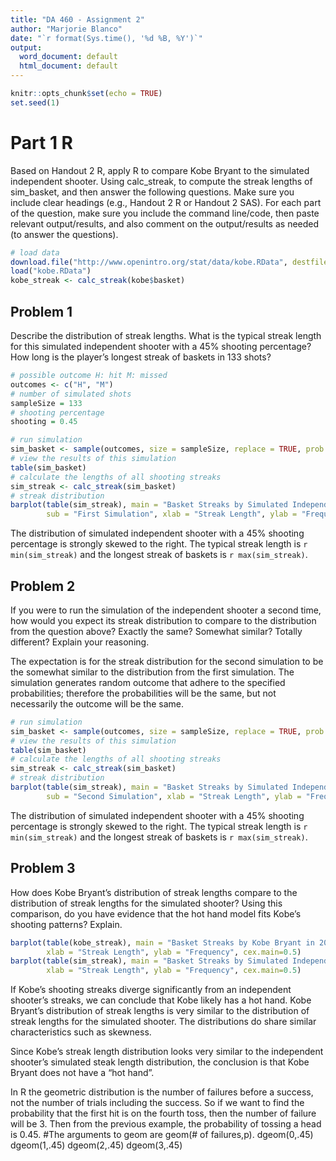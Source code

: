---
title: "DA 460 - Assignment 2"
author: "Marjorie Blanco"
date: "`r format(Sys.time(), '%d %B, %Y')`"
output:
  word_document: default
  html_document: default
---

```{r setup, include=FALSE}
knitr::opts_chunk$set(echo = TRUE)
set.seed(1)
```

# Part 1 R

Based on Handout 2 R, apply R to compare Kobe Bryant to the simulated independent shooter. Using calc_streak, to compute the streak lengths of sim_basket, and then answer the following questions. Make sure you include clear headings (e.g., Handout 2 R or Handout 2 SAS). For each part of the question, make sure you include the command line/code, then paste relevant output/results, and also comment on the output/results as needed (to answer the questions).

```{r, results='hide', echo=FALSE}
# load data
download.file("http://www.openintro.org/stat/data/kobe.RData", destfile = "kobe.RData")
load("kobe.RData")
kobe_streak <- calc_streak(kobe$basket)
```

## Problem 1

Describe the distribution of streak lengths. What is the typical streak length for this simulated independent shooter with a 45% shooting percentage? How long is the player's longest streak of baskets in 133 shots?

```{r, results='hide'}
# possible outcome H: hit M: missed
outcomes <- c("H", "M")
# number of simulated shots
sampleSize = 133
# shooting percentage
shooting = 0.45
```

```{r}
# run simulation
sim_basket <- sample(outcomes, size = sampleSize, replace = TRUE, prob = c(shooting, 1 - shooting))
# view the results of this simulation
table(sim_basket)
# calculate the lengths of all shooting streaks
sim_streak <- calc_streak(sim_basket)
# streak distribution
barplot(table(sim_streak), main = "Basket Streaks by Simulated Independent Shooter with a 45% shooting percentage (133 attempts)",
        sub = "First Simulation", xlab = "Streak Length", ylab = "Frequency", cex.main=0.5)
```

The distribution of simulated independent shooter with a 45% shooting percentage is strongly skewed to the right.  The typical streak length is `r min(sim_streak)` and the longest streak of baskets is `r max(sim_streak)`.

## Problem 2

If you were to run the simulation of the independent shooter a second time, how would you expect its streak distribution to compare to the distribution from the question above? Exactly the same? Somewhat similar? Totally different? Explain your reasoning.

The expectation is for the streak distribution for the second simulation to be the somewhat similar to the distribution from the first simulation. The simulation generates random outcome that adhere to the specified probabilities; therefore the probabilities will be the same, but not necessarily the outcome will be the same.

```{r}
# run simulation
sim_basket <- sample(outcomes, size = sampleSize, replace = TRUE, prob = c(shooting, 1 - shooting))
# view the results of this simulation
table(sim_basket)
# calculate the lengths of all shooting streaks
sim_streak <- calc_streak(sim_basket)
# streak distribution
barplot(table(sim_streak), main = "Basket Streaks by Simulated Independent Shooter with a 45% shooting percentage (133 attempts)",
        sub = "Second Simulation", xlab = "Streak Length", ylab = "Frequency", cex.main=0.5)
```

The distribution of simulated independent shooter with a 45% shooting percentage is strongly skewed to the right.  The typical streak length is `r min(sim_streak)` and the longest streak of baskets is `r max(sim_streak)`.

## Problem 3

How does Kobe Bryant's distribution of streak lengths compare to the distribution of streak lengths for the simulated shooter? Using this comparison, do you have evidence that the hot hand model fits Kobe's shooting patterns? Explain.

```{r}
barplot(table(kobe_streak), main = "Basket Streaks by Kobe Bryant in 2009 (133 attempts)",
        xlab = "Streak Length", ylab = "Frequency", cex.main=0.5)
barplot(table(sim_streak), main = "Basket Streaks by Simulated Independent Shooter with a 45% shooting percentage (133 attempts)",
        xlab = "Streak Length", ylab = "Frequency", cex.main=0.5)
```

If Kobe's shooting streaks diverge significantly from an independent shooter's streaks, we can conclude that Kobe likely has a hot hand.  Kobe Bryant's distribution of streak lengths is very similar to the distribution of streak lengths for the simulated shooter.  The distributions do share similar characteristics such as skewness.

Since Kobe's streak length distribution looks very similar to the independent shooter's simulated steak length distribution, the conclusion is that Kobe Bryant does not have a "hot hand".


In R the geometric distribution is the number of failures before a success, not the number of trials including the success. 
 So if we want to find the probability that the first hit is on the fourth toss, then the number of failure will be 3. Then from the previous example, the probability of tossing a head is 0.45.
#The arguments to geom are geom(# of failures,p).
dgeom(0,.45)
dgeom(1,.45)
dgeom(2,.45)
dgeom(3,.45)

